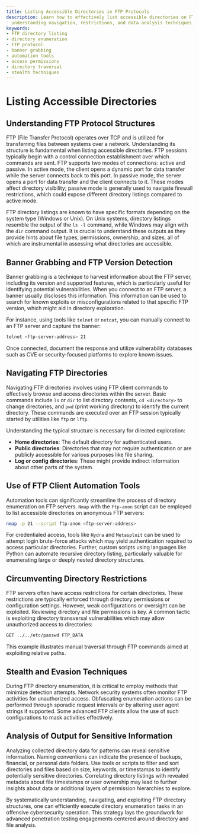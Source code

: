 ```yaml
---
title: Listing Accessible Directories in FTP Protocols
description: Learn how to effectively list accessible directories on FTP servers while
  understanding navigation, restrictions, and data analysis techniques.
keywords:
- FTP directory listing
- directory enumeration
- FTP protocol
- banner grabbing
- automation tools
- access permissions
- directory traversal
- stealth techniques
---
```


# Listing Accessible Directories

## Understanding FTP Protocol Structures

FTP (File Transfer Protocol) operates over TCP and is utilized for transferring files between systems over a network. Understanding its structure is fundamental when listing accessible directories. FTP sessions typically begin with a control connection establishment over which commands are sent. FTP supports two modes of connections: active and passive. In active mode, the client opens a dynamic port for data transfer while the server connects back to this port. In passive mode, the server opens a port for data transfer and the client connects to it. These modes affect directory visibility; passive mode is generally used to navigate firewall restrictions, which could expose different directory listings compared to active mode.

FTP directory listings are known to have specific formats depending on the system type (Windows or Unix). On Unix systems, directory listings resemble the output of the `ls -l` command, while Windows may align with the `dir` command output. It is crucial to understand these outputs as they provide hints about file types, permissions, ownership, and sizes, all of which are instrumental in assessing what directories are accessible.

## Banner Grabbing and FTP Version Detection

Banner grabbing is a technique to harvest information about the FTP server, including its version and supported features, which is particularly useful for identifying potential vulnerabilities. When you connect to an FTP server, a banner usually discloses this information. This information can be used to search for known exploits or misconfigurations related to that specific FTP version, which might aid in directory exploration.

For instance, using tools like `telnet` or `netcat`, you can manually connect to an FTP server and capture the banner:

```bash
telnet <ftp-server-address> 21
```

Once connected, document the response and utilize vulnerability databases such as CVE or security-focused platforms to explore known issues.

## Navigating FTP Directories

Navigating FTP directories involves using FTP client commands to effectively browse and access directories within the server. Basic commands include `ls` or `dir` to list directory contents, `cd <directory>` to change directories, and `pwd` (print working directory) to identify the current directory. These commands are executed over an FTP session typically started by utilities like `ftp` or `lftp`.

Understanding the typical structure is necessary for directed exploration:
- **Home directories**: The default directory for authenticated users.
- **Public directories**: Directories that may not require authentication or are publicly accessible for various purposes like file sharing.
- **Log or config directories**: These might provide indirect information about other parts of the system.

## Use of FTP Client Automation Tools

Automation tools can significantly streamline the process of directory enumeration on FTP servers. `Nmap` with the `ftp-anon` script can be employed to list accessible directories on anonymous FTP servers:

```bash
nmap -p 21 --script ftp-anon <ftp-server-address>
```

For credentialed access, tools like `Hydra` and `Metasploit` can be used to attempt login brute-force attacks which may yield authentication required to access particular directories. Further, custom scripts using languages like Python can automate recursive directory listing, particularly valuable for enumerating large or deeply nested directory structures.

## Circumventing Directory Restrictions

FTP servers often have access restrictions for certain directories. These restrictions are typically enforced through directory permissions or configuration settings. However, weak configurations or oversight can be exploited. Reviewing directory and file permissions is key. A common tactic is exploiting directory transversal vulnerabilities which may allow unauthorized access to directories:

```bash
GET ../../etc/passwd FTP_DATA
```

This example illustrates manual traversal through FTP commands aimed at exploiting relative paths.

## Stealth and Evasion Techniques

During FTP directory enumeration, it is critical to employ methods that minimize detection attempts. Network security systems often monitor FTP activities for unauthorized access. Obfuscating enumeration actions can be performed through sporadic request intervals or by altering user agent strings if supported. Some advanced FTP clients allow the use of such configurations to mask activities effectively.

## Analysis of Output for Sensitive Information

Analyzing collected directory data for patterns can reveal sensitive information. Naming conventions can indicate the presence of backups, financial, or personal data folders. Use tools or scripts to filter and sort directories and files based on size, keywords, or timestamps to identify potentially sensitive directories. Correlating directory listings with revealed metadata about file timestamps or user ownership may lead to further insights about data or additional layers of permission hierarchies to explore.

By systematically understanding, navigating, and exploiting FTP directory structures, one can efficiently execute directory enumeration tasks in an offensive cybersecurity operation. This strategy lays the groundwork for advanced penetration testing engagements centered around directory and file analysis.